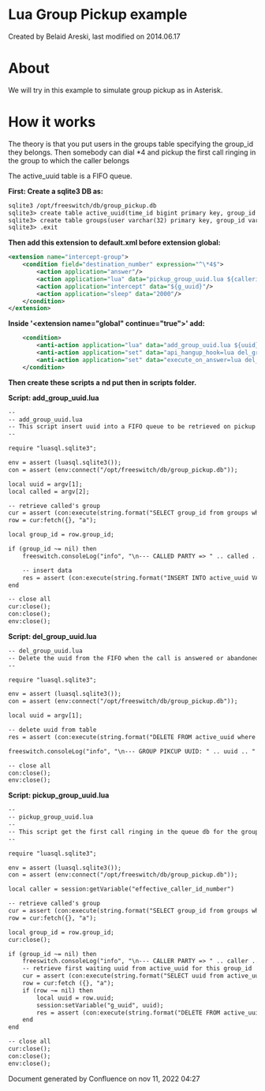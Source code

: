 
# Lua Group Pickup example 

 Created by  Belaid Areski, last modified on 2014.06.17

# About

We will try in this example to simulate group pickup as in Asterisk.

# How it works

The theory is that you put users in the groups table specifying the group\_id they belongs. Then somebody can dial \*4 and pickup the first call ringing in the group to which the caller belongs

The active\_uuid table is a FIFO queue.

**First: Create a sqlite3 DB as:**

```xml
sqlite3 /opt/freeswitch/db/group_pickup.db
sqlite3> create table active_uuid(time_id bigint primary key, group_id varchar(32), uuid varchar(60));
sqlite3> create table groups(user varchar(32) primary key, group_id varchar(32));
sqlite3> .exit
```

**Then add this extension to default.xml before extension global:**

```xml
<extension name="intercept-group">
	<condition field="destination_number" expression="^\*4$">
		<action application="answer"/>
		<action application="lua" data="pickup_group_uuid.lua ${callerid_number}"/>
		<action application="intercept" data="${g_uuid}"/>
		<action application="sleep" data="2000"/>
	</condition>
</extension>
```

**Inside '&lt;extension name="global" continue="true">' add:**

```xml
	<condition>
		<anti-action application="lua" data="add_group_uuid.lua ${uuid} ${dialed_ext}"/>
		<anti-action application="set" data="api_hangup_hook=lua del_group_uuid.lua ${uuid}"/>
		<anti-action application="set" data="execute_on_answer=lua del_group_uuid.lua ${uuid}"/>
	</condition>
```

**Then create these scripts a** **nd put then in scripts folder.**

**Script: add\_group\_uuid.lua**

```xml
--
-- add_group_uuid.lua
-- This script insert uuid into a FIFO queue to be retrieved on pickup
--

require "luasql.sqlite3";

env = assert (luasql.sqlite3());
con = assert (env:connect("/opt/freeswitch/db/group_pickup.db"));

local uuid = argv[1];
local called = argv[2];

-- retrieve called's group
cur = assert (con:execute(string.format("SELECT group_id from groups where user='%s'", called)));
row = cur:fetch({}, "a");

local group_id = row.group_id;

if (group_id ~= nil) then
	freeswitch.consoleLog("info", "\n--- CALLED PARTY => " .. called .. " , GROUP = " .. group_id .. ", UUID = " .. uuid .. " ---\n")

	-- insert data
	res = assert (con:execute(string.format("INSERT INTO active_uuid VALUES(julianday('now'),'%s','%s')", group_id, uuid)));
end

-- close all
cur:close();
con:close();
env:close();
```

**Script: del\_group\_uuid.lua**

```xml
-- del_group_uuid.lua
-- Delete the uuid from the FIFO when the call is answered or abandoned
--

require "luasql.sqlite3";

env = assert (luasql.sqlite3());
con = assert (env:connect("/opt/freeswitch/db/group_pickup.db"));

local uuid = argv[1];

-- delete uuid from table
res = assert (con:execute(string.format("DELETE FROM active_uuid where uuid='%s'", uuid)));

freeswitch.consoleLog("info", "\n--- GROUP PIKCUP UUID: " .. uuid .. " DELETED ---\n")

-- close all
con:close();
env:close();
```

**Script: pickup\_group\_uuid.lua**

```xml
-- 
-- pickup_group_uuid.lua
--
-- This script get the first call ringing in the queue db for the group
--

require "luasql.sqlite3";

env = assert (luasql.sqlite3());
con = assert (env:connect("/opt/freeswitch/db/group_pickup.db"));

local caller = session:getVariable("effective_caller_id_number")

-- retrieve called's group
cur = assert (con:execute(string.format("SELECT group_id from groups where user='%s'", caller)));
row = cur:fetch({}, "a");

local group_id = row.group_id;
cur:close();

if (group_id ~= nil) then
	freeswitch.consoleLog("info", "\n--- CALLER PARTY => " .. caller .. " , GROUP = " .. group_id .. " ---\n")
	-- retrieve first waiting uuid from active_uuid for this group_id
	cur = assert (con:execute(string.format("SELECT uuid from active_uuid where group_id = '%s' order by time_id desc limit 1", group_id)));
	row = cur:fetch ({}, "a");
	if (row ~= nil) then
		local uuid = row.uuid;
		session:setVariable("g_uuid", uuid);
		res = assert (con:execute(string.format("DELETE FROM active_uuid where uuid = '%s'", uuid)));
	end
end

-- close all
cur:close();
con:close();
env:close();
```

Document generated by Confluence on nov 11, 2022 04:27

